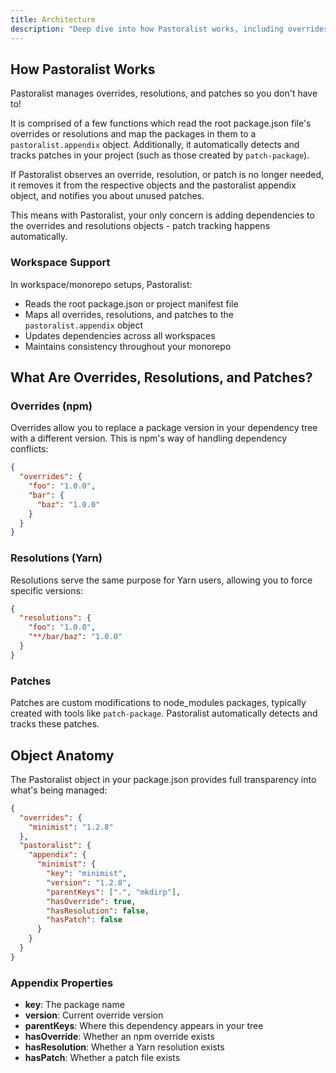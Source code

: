 ```yaml
---
title: Architecture
description: "Deep dive into how Pastoralist works, including overrides, resolutions, patches, and the object anatomy"
---
```



## How Pastoralist Works

<ReviewFlow client:load />

Pastoralist manages overrides, resolutions, and patches so you don't have to!

It is comprised of a few functions which read the root package.json file's overrides or resolutions and map the packages in them to a `pastoralist.appendix` object. Additionally, it automatically detects and tracks patches in your project (such as those created by `patch-package`).

If Pastoralist observes an override, resolution, or patch is no longer needed, it removes it from the respective objects and the pastoralist appendix object, and notifies you about unused patches.

This means with Pastoralist, your only concern is adding dependencies to the overrides and resolutions objects - patch tracking happens automatically.

### Workspace Support

In workspace/monorepo setups, Pastoralist:
- Reads the root package.json or project manifest file
- Maps all overrides, resolutions, and patches to the `pastoralist.appendix` object
- Updates dependencies across all workspaces
- Maintains consistency throughout your monorepo

## What Are Overrides, Resolutions, and Patches?

### Overrides (npm)

Overrides allow you to replace a package version in your dependency tree with a different version. This is npm's way of handling dependency conflicts:

```json
{
  "overrides": {
    "foo": "1.0.0",
    "bar": {
      "baz": "1.0.0"
    }
  }
}
```

### Resolutions (Yarn)

Resolutions serve the same purpose for Yarn users, allowing you to force specific versions:

```json
{
  "resolutions": {
    "foo": "1.0.0",
    "**/bar/baz": "1.0.0"
  }
}
```

### Patches

Patches are custom modifications to node_modules packages, typically created with tools like `patch-package`. Pastoralist automatically detects and tracks these patches.

## Object Anatomy

The Pastoralist object in your package.json provides full transparency into what's being managed:

```json
{
  "overrides": {
    "minimist": "1.2.8"
  },
  "pastoralist": {
    "appendix": {
      "minimist": {
        "key": "minimist",
        "version": "1.2.8",
        "parentKeys": [".", "mkdirp"],
        "hasOverride": true,
        "hasResolution": false,
        "hasPatch": false
      }
    }
  }
}
```

### Appendix Properties

- **key**: The package name
- **version**: Current override version
- **parentKeys**: Where this dependency appears in your tree
- **hasOverride**: Whether an npm override exists
- **hasResolution**: Whether a Yarn resolution exists
- **hasPatch**: Whether a patch file exists
